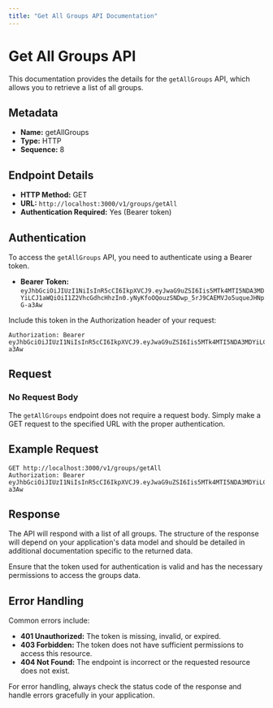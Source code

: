 ```yaml
---
title: "Get All Groups API Documentation"
---
```


# Get All Groups API

This documentation provides the details for the `getAllGroups` API, which allows you to retrieve a list of all groups.

## Metadata

- **Name:** getAllGroups
- **Type:** HTTP
- **Sequence:** 8

## Endpoint Details

- **HTTP Method:** GET
- **URL:** `http://localhost:3000/v1/groups/getAll`
- **Authentication Required:** Yes (Bearer token)

## Authentication

To access the `getAllGroups` API, you need to authenticate using a Bearer token.

- **Bearer Token:** `eyJhbGciOiJIUzI1NiIsInR5cCI6IkpXVCJ9.eyJwaG9uZSI6Iis5MTk4MTI5NDA3MDYiLCJ1aWQiOiI1Z2VhcGdhcHhzIn0.yNyKfoOQouzSNDwp_5rJ9CAEMVJo5uqueJHNpG-a3Aw`

Include this token in the Authorization header of your request:

```
Authorization: Bearer eyJhbGciOiJIUzI1NiIsInR5cCI6IkpXVCJ9.eyJwaG9uZSI6Iis5MTk4MTI5NDA3MDYiLCJ1aWQiOiI1Z2VhcGdhcHhzIn0.yNyKfoOQouzSNDwp_5rJ9CAEMVJo5uqueJHNpG-a3Aw
```

## Request

### No Request Body

The `getAllGroups` endpoint does not require a request body. Simply make a GET request to the specified URL with the proper authentication.

## Example Request

```
GET http://localhost:3000/v1/groups/getAll
Authorization: Bearer eyJhbGciOiJIUzI1NiIsInR5cCI6IkpXVCJ9.eyJwaG9uZSI6Iis5MTk4MTI5NDA3MDYiLCJ1aWQiOiI1Z2VhcGdhcHhzIn0.yNyKfoOQouzSNDwp_5rJ9CAEMVJo5uqueJHNpG-a3Aw
```

## Response

The API will respond with a list of all groups. The structure of the response will depend on your application's data model and should be detailed in additional documentation specific to the returned data. 

Ensure that the token used for authentication is valid and has the necessary permissions to access the groups data.

## Error Handling

Common errors include:

- **401 Unauthorized:** The token is missing, invalid, or expired.
- **403 Forbidden:** The token does not have sufficient permissions to access this resource.
- **404 Not Found:** The endpoint is incorrect or the requested resource does not exist.

For error handling, always check the status code of the response and handle errors gracefully in your application.